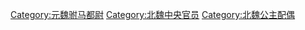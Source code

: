 [[Category:元魏驸马都尉‎|Category:元魏驸马都尉‎]]
[[Category:北魏中央官员‎|Category:北魏中央官员‎]]
[[Category:北魏公主配偶|Category:北魏公主配偶]]